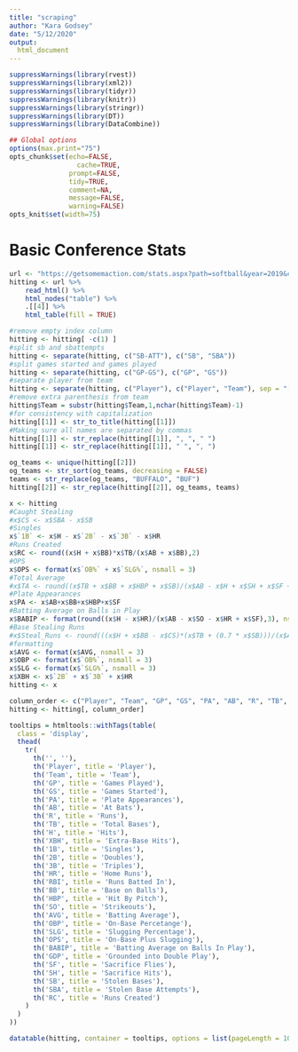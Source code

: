 ```yaml
---
title: "scraping"
author: "Kara Godsey"
date: "5/12/2020"
output: 
  html_document
---
```


```r
suppressWarnings(library(rvest))
suppressWarnings(library(xml2))
suppressWarnings(library(tidyr))
suppressWarnings(library(knitr))
suppressWarnings(library(stringr))
suppressWarnings(library(DT))
suppressWarnings(library(DataCombine))

## Global options
options(max.print="75")
opts_chunk$set(echo=FALSE,
	             cache=TRUE,
               prompt=FALSE,
               tidy=TRUE,
               comment=NA,
               message=FALSE,
               warning=FALSE)
opts_knit$set(width=75)
```

# Basic Conference Stats

```r
url <- "https://getsomemaction.com/stats.aspx?path=softball&year=2019&conf=true"
hitting <- url %>%
    read_html() %>%
    html_nodes("table") %>%
    .[[4]] %>%
    html_table(fill = TRUE)
```

```r
#remove empty index column
hitting <- hitting[ -c(1) ]
#split sb and sbattempts
hitting <- separate(hitting, c("SB-ATT"), c("SB", "SBA"))
#split games started and games played
hitting <- separate(hitting, c("GP-GS"), c("GP", "GS"))
#separate player from team
hitting <- separate(hitting, c("Player"), c("Player", "Team"), sep = "[(]")
#remove extra parenthesis from team
hitting$Team = substr(hitting$Team,1,nchar(hitting$Team)-1)
#for consistency with capitalization
hitting[[1]] <- str_to_title(hitting[[1]])
#Making sure all names are separated by commas
hitting[[1]] <- str_replace(hitting[[1]], ", ", " ")
hitting[[1]] <- str_replace(hitting[[1]], " ", ", ")
```

```r
og_teams <- unique(hitting[[2]])
og_teams <- str_sort(og_teams, decreasing = FALSE)
teams <- str_replace(og_teams, "BUFFALO", "BUF")
hitting[[2]] <- str_replace(hitting[[2]], og_teams, teams)
```

```r
x <- hitting
#Caught Stealing
#x$CS <- x$SBA - x$SB
#Singles
x$`1B` <- x$H - x$`2B` - x$`3B` - x$HR
#Runs Created
x$RC <- round((x$H + x$BB)*x$TB/(x$AB + x$BB),2)
#OPS
x$OPS <- format(x$`OB%` + x$`SLG%`, nsmall = 3)
#Total Average
#x$TA <- round((x$TB + x$BB + x$HBP + x$SB)/(x$AB - x$H + x$SH + x$SF + x$CS + x$GDP), 3)
#Plate Appearances
x$PA <- x$AB+x$BB+x$HBP+x$SF
#Batting Average on Balls in Play
x$BABIP <- format(round((x$H - x$HR)/(x$AB - x$SO - x$HR + x$SF),3), nsmall = 3)
#Base Stealing Runs
#x$Steal_Runs <- round(((x$H + x$BB - x$CS)*(x$TB + (0.7 * x$SB)))/(x$AB + x$BB + x$CS),2)
#formatting
x$AVG <- format(x$AVG, nsmall = 3)
x$OBP <- format(x$`OB%`, nsmall = 3)
x$SLG <- format(x$`SLG%`, nsmall = 3)
x$XBH <- x$`2B` + x$`3B` + x$HR  
hitting <- x
```

```r
column_order <- c("Player", "Team", "GP", "GS", "PA", "AB", "R", "TB", "H", "XBH", "1B", "2B", "3B", "HR", "RBI", "BB", "HBP","SO", "AVG", "OBP", "SLG", "OPS", "BABIP", "GDP", "SF", "SH", "SB", "SBA", "RC")
hitting <- hitting[, column_order]
```

```r
tooltips = htmltools::withTags(table(
  class = 'display',
  thead(
    tr(
      th('', ''),
      th('Player', title = 'Player'),
      th('Team', title = 'Team'),
      th('GP', title = 'Games Played'),
      th('GS', title = 'Games Started'),
      th('PA', title = 'Plate Appearances'),
      th('AB', title = 'At Bats'),
      th('R', title = 'Runs'),
      th('TB', title = 'Total Bases'),
      th('H', title = 'Hits'),
      th('XBH', title = 'Extra-Base Hits'),
      th('1B', title = 'Singles'),
      th('2B', title = 'Doubles'),
      th('3B', title = 'Triples'),
      th('HR', title = 'Home Runs'),
      th('RBI', title = 'Runs Batted In'),
      th('BB', title = 'Base on Balls'),
      th('HBP', title = 'Hit By Pitch'),
      th('SO', title = 'Strikeouts'),
      th('AVG', title = 'Batting Average'),
      th('OBP', title = 'On-Base Percetange'),
      th('SLG', title = 'Slugging Percentage'),
      th('OPS', title = 'On-Base Plus Slugging'),
      th('BABIP', title = 'Batting Average on Balls In Play'),
      th('GDP', title = 'Grounded into Double Play'),
      th('SF', title = 'Sacrifice Flies'),
      th('SH', title = 'Sacrifice Hits'),
      th('SB', title = 'Stolen Bases'),
      th('SBA', title = 'Stolen Base Attempts'),
      th('RC', title = 'Runs Created')
    )
  )
))
```

```r
datatable(hitting, container = tooltips, options = list(pageLength = 10), )
```

